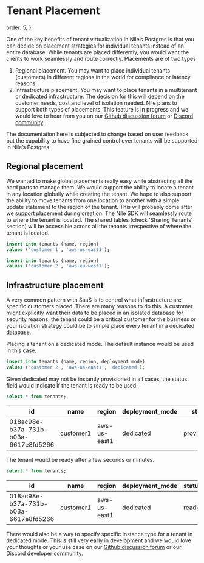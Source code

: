# Tenant Placement

  order: 5,
};

One of the key benefits of tenant virtualization in Nile’s Postgres is that you can decide on placement strategies for individual tenants instead of an entire database. While tenants are placed differently, you would want the clients to work seamlessly and route correctly. Placements are of two types

1. Regional placement. You may want to place individual tenants (customers) in different regions in the world for compliance or latency reasons.
2. Infrastructure placement. You may want to place tenants in a multitenant or dedicated infrastructure. The decision for this will depend on the customer needs, cost and level of isolation needed.
   Nile plans to support both types of placements. This feature is in progress and we would love to hear from you on our [Github discussion forum](https://github.com/orgs/niledatabase/discussions) or [Discord community](https://discord.gg/8UuBB84tTy).

The documentation here is subjected to change based on user feedback but the capability to have fine grained control over tenants will be supported in Nile’s Postgres.

## Regional placement

We wanted to make global placements really easy while abstracting all the hard parts to manage them. We would support the ability to locate a tenant in any location globally while creating the tenant. We hope to also support the ability to move tenants from one location to another with a simple update statement to the region of the tenant. This will probably come after we support placement during creation. The Nile SDK will seamlessly route to where the tenant is located. The shared tables (check 'Sharing Tenants' section) will be accessible across all the tenants irrespective of where the tenant is located.

```sql
insert into tenants (name, region) 
values ('customer 1', 'aws-us-east1');

insert into tenants (name, region) 
values ('customer 2', 'aws-eu-west1');
```

## Infrastructure placement

A very common pattern with SaaS is to control what infrastructure are specific customers placed. There are many reasons to do this. A customer might explicitly want their data to be placed in an isolated database for security reasons, the tenant could be a critical customer for the business or your isolation strategy could be to simple place every tenant in a dedicated database.

Placing a tenant on a dedicated mode. The default instance would be used in this case.

```sql
insert into tenants (name, region, deployment_mode)
values ('customer 2', 'aws-us-east1', 'dedicated');
```

Given dedicated may not be instantly provisioned in all cases, the status field would indicate if the tenant is ready to be used.

```sql
select * from tenants;
```

<table>
  <thead>
    <tr>
      <th>id</th>
      <th>name</th>
      <th>region</th>
      <th>deployment_mode</th>
      <th>status</th>
      <th>created</th>
      <th>updated</th>
      <th>deleted</th>
    </tr>
  </thead>
  <tbody>
    <tr>
      <td>018ac98e-b37a-731b-b03a-6617e8fd5266</td>
      <td>customer1</td>
      <td>aws-us-east1</td>
      <td>dedicated</td>
      <td>provisioning</td>
      <td>2023-09-24 23:38:07.097633</td>
      <td>2023-09-24 23:38:07.097633</td>
      <td></td>
    </tr>
  </tbody>
</table>
The tenant would be ready after a few seconds or minutes.

```sql
select * from tenants;
```

<table>
  <thead>
    <tr>
      <th>id</th>
      <th>name</th>
      <th>region</th>
      <th>deployment_mode</th>
      <th>status</th>
      <th>created</th>
      <th>updated</th>
      <th>deleted</th>
    </tr>
  </thead>
  <tbody>
    <tr>
      <td>018ac98e-b37a-731b-b03a-6617e8fd5266</td>
      <td>customer1</td>
      <td>aws-us-east1</td>
      <td>dedicated</td>
      <td>ready</td>
      <td>2023-09-24 23:38:07.097633</td>
      <td>2023-09-24 23:38:07.097633</td>
      <td></td>
    </tr>
  </tbody>
</table>

There would also be a way to specify specific instance type for a tenant in dedicated mode. This is still very early in development and we would love your thoughts or your use case on our [Github discussion forum](https://github.com/orgs/niledatabase/discussions) or our Discord developer community.
